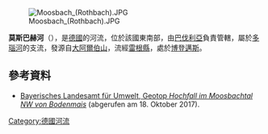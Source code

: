 {{Coord|49.0626914|N|13.08071226|E|display=title}}
[[Image:Moosbach_(Rothbach).JPG|right]]

'''莫斯巴赫河'''（{{lang-de|Moosbach}}），是[[德國|德國]]的河流，位於該國東南部，由[[巴伐利亞|巴伐利亞]]負責管轄，屬於[[多瑙河|多瑙河]]的支流，發源自[[大阿爾伯山|大阿爾伯山]]，流經[[雷根縣|雷根縣]]，處於[[博登邁斯|博登邁斯]]。

==參考資料==
* [https://www.umweltatlas.bayern.de/mapapps/resources/reports/geotope/generateBericht.pdf?additionallayerfieldvalue=276R016 Bayerisches Landesamt für Umwelt, Geotop ''Hochfall im Moosbachtal NW von Bodenmais''] {{Wayback|url=https://www.umweltatlas.bayern.de/mapapps/resources/reports/geotope/generateBericht.pdf?additionallayerfieldvalue=276R016 |date=20190814044947 }} (abgerufen am 18. Oktober 2017).

{{Germany-geo-stub}}
[[Category:德國河流|Category:德國河流]]